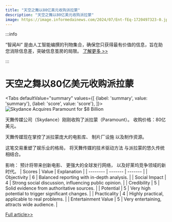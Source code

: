 ```yaml
---
title: "天空之舞以80亿美元收购派拉蒙"
description: "天空之舞以80亿美元收购派拉蒙"
image: https://image.informedainews.com/2024/07/Ent-fEq-1720497323-0.jpg
---
```



:::info

“智闻AI“ 是由人工智能编撰的刊物集合，确保您只获得最有价值的信息，旨在助您消除信息差，突破信息茧房的局限。  [了解更多 >>](/)

:::

# 天空之舞以80亿美元收购派拉蒙


<Tabs
	defaultValue="summary"
	values={[
	{label: 'summary', value: 'summary'},
	{label: 'score', value: 'score'},
]}>
<TabItem value="summary">
<img
  src="https://image.informedainews.com/2024/07/Ent-fEq-1720497323-0.jpg"
  alt="Skydance Acquires Paramount for $8 Billion"
/>



天舞传媒公司（Skydance）刚刚收购了派拉蒙（Paramount）。
收购价格：80亿美元。

天舞传媒现在掌控了派拉蒙庞大的电影库、
制片厂设施
以及制作资源。

这笔交易重塑了娱乐业的格局，
将天舞传媒的技术驱动方法
与派拉蒙的悠久传统相结合。

影响：
预计将带来创新电影、
更强大的全球发行网络，
以及好莱坞竞争领域的新时代。
</TabItem>
<TabItem value="score">
	| Scores     | Value   | Explanation |
	| -------- | ------- | ------- |
	| Objectivity  | 6    | Balanced reporting with in-depth analysis.    |
	| Social Impact | 4     | Strong social discussion, influencing public opinion.    |
	| Credibility    | 5    | Solid evidence from authoritative sources.    |
	| Potential    | 5    | Very high potential to trigger significant changes.    |
	| Practicality    | 4    | Highly practical, applicable to real problems.    |
	| Entertainment Value    | 5    | Very entertaining, attracts wide audience.    |
</TabItem>
</Tabs>

[Full article>>](https://www.ign.com/articles/skydance-to-take-over-paramount-in-8-billion-deal)
